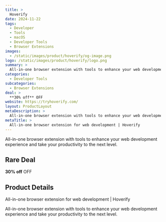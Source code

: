 ```yaml
---
title: >
  Hoverify
date: 2024-11-22
tags:
  - Developer
  - Tools
  - macOS
  - Developer Tools
  - Browser Extensions
images:
  - /static/images/product/hoverify/og-image.png
logo: /static/images/product/hoverify/logo.png
summary: >
  All-in-one browser extension with tools to enhance your web development experience and take your productivity to the next level.
categories:
  - Developer Tools
subcategories:
  - Browser Extensions
deal: >
  **30% off** OFF
website: https://tryhoverify.com/
layout: ProductLayout
metaDescription: >
  All-in-one browser extension with tools to enhance your web development experience and take your productivity to the next level.
metaTitle: >
  All-in-one browser extension for web development | Hoverify
---
```

All-in-one browser extension with tools to enhance your web development experience and take your productivity to the next level.

## Rare Deal

**30% off** OFF

## Product Details
All-in-one browser extension for web development | Hoverify

All-in-one browser extension with tools to enhance your web development experience and take your productivity to the next level.
